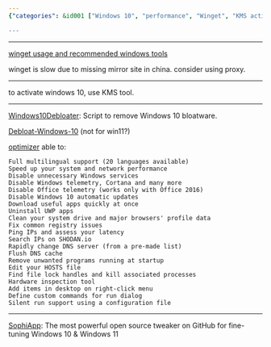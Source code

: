 ```yaml
---
{"categories": &id001 ["Windows 10", "performance", "Winget", "KMS activator", "telemetry", "system drive", "run dialog"], "category": "Windows 10 Performance", "date": "2023-02-08 01:02:43", "description": "This article offers tips on boosting Windows 10 performance using tools like Winget and KMS activator, along with steps such as disabling telemetry and cleaning the system drive. It also explains how to create custom commands for the run dialog by leveraging silent run support through a configuration file.", "tags": *id001, "title": "Windows 10 System Debloating, Windows Operating System Optimization, Winget, Windows Commandline Package Manager"}

---
```


------

[winget usage and recommended windows tools](https://blog.csdn.net/taurusbt/article/details/124472397)

winget is slow due to missing mirror site in china. consider using proxy.

----

to activate windows 10, use KMS tool.

----

[Windows10Debloater](https://github.com/Sycnex/Windows10Debloater): Script to remove Windows 10 bloatware.

[Debloat-Windows-10](https://github.com/W4RH4WK/Debloat-Windows-10) (not for win11?)

[optimizer](https://github.com/hellzerg/optimizer) able to:

```
Full multilingual support (20 languages available)
Speed up your system and network performance
Disable unnecessary Windows services
Disable Windows telemetry, Cortana and many more
Disable Office telemetry (works only with Office 2016)
Disable Windows 10 automatic updates
Download useful apps quickly at once
Uninstall UWP apps
Clean your system drive and major browsers' profile data
Fix common registry issues
Ping IPs and assess your latency
Search IPs on SHODAN.io
Rapidly change DNS server (from a pre-made list)
Flush DNS cache
Remove unwanted programs running at startup
Edit your HOSTS file
Find file lock handles and kill associated processes
Hardware inspection tool
Add items in desktop on right-click menu
Define custom commands for run dialog
Silent run support using a configuration file

```

----

[SophiApp](https://github.com/Sophia-Community/SophiApp): The most powerful open source tweaker on GitHub for fine-tuning Windows 10 & Windows 11

